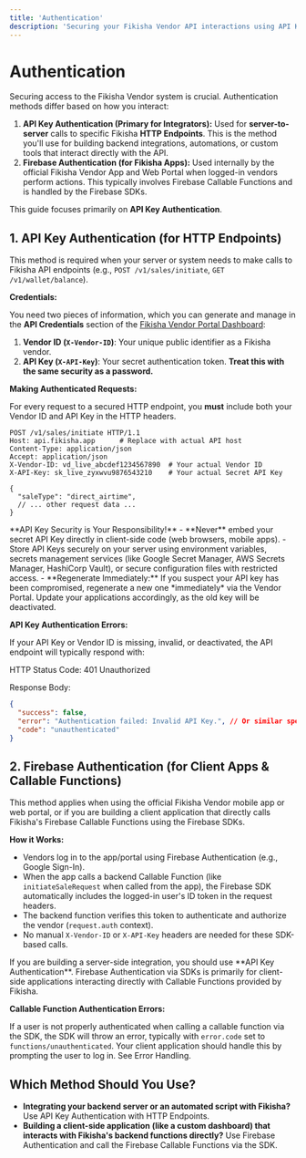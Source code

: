 ```yaml
---
title: 'Authentication'
description: 'Securing your Fikisha Vendor API interactions using API Keys and understanding user authentication.'
---
```



# Authentication

Securing access to the Fikisha Vendor system is crucial. Authentication methods differ based on how you interact:

1.  **API Key Authentication (Primary for Integrators):** Used for **server-to-server** calls to specific Fikisha **HTTP Endpoints**. This is the method you'll use for building backend integrations, automations, or custom tools that interact directly with the API.
2.  **Firebase Authentication (for Fikisha Apps):** Used internally by the official Fikisha Vendor App and Web Portal when logged-in vendors perform actions. This typically involves Firebase Callable Functions and is handled by the Firebase SDKs.

This guide focuses primarily on **API Key Authentication**.

## 1. API Key Authentication (for HTTP Endpoints)

This method is required when your server or system needs to make calls to Fikisha API endpoints (e.g., `POST /v1/sales/initiate`, `GET /v1/wallet/balance`).

**Credentials:**

You need two pieces of information, which you can generate and manage in the **API Credentials** section of the [Fikisha Vendor Portal Dashboard](https://vendor.fikisha.com/dashboard):

1.  **Vendor ID (`X-Vendor-ID`)**: Your unique public identifier as a Fikisha vendor.
2.  **API Key (`X-API-Key`)**: Your secret authentication token. **Treat this with the same security as a password.**

**Making Authenticated Requests:**

For every request to a secured HTTP endpoint, you **must** include both your Vendor ID and API Key in the HTTP headers.

```http
POST /v1/sales/initiate HTTP/1.1
Host: api.fikisha.app      # Replace with actual API host
Content-Type: application/json
Accept: application/json
X-Vendor-ID: vd_live_abcdef1234567890  # Your actual Vendor ID
X-API-Key: sk_live_zyxwvu9876543210    # Your actual Secret API Key

{
  "saleType": "direct_airtime",
  // ... other request data ...
}
```

<Warning>
  **API Key Security is Your Responsibility!**
  - **Never** embed your secret API Key directly in client-side code (web browsers, mobile apps).
  - Store API Keys securely on your server using environment variables, secrets management services (like Google Secret Manager, AWS Secrets Manager, HashiCorp Vault), or secure configuration files with restricted access.
  - **Regenerate Immediately:** If you suspect your API key has been compromised, regenerate a new one *immediately* via the Vendor Portal. Update your applications accordingly, as the old key will be deactivated.
</Warning>

**API Key Authentication Errors:**

If your API Key or Vendor ID is missing, invalid, or deactivated, the API endpoint will typically respond with:

HTTP Status Code: 401 Unauthorized

Response Body:

```json
{
  "success": false,
  "error": "Authentication failed: Invalid API Key.", // Or similar specific message
  "code": "unauthenticated"
}
```

## 2. Firebase Authentication (for Client Apps & Callable Functions)

This method applies when using the official Fikisha Vendor mobile app or web portal, or if you are building a client application that directly calls Fikisha's Firebase Callable Functions using the Firebase SDKs.

**How it Works:**

- Vendors log in to the app/portal using Firebase Authentication (e.g., Google Sign-In).
- When the app calls a backend Callable Function (like `initiateSaleRequest` when called from the app), the Firebase SDK automatically includes the logged-in user's ID token in the request headers.
- The backend function verifies this token to authenticate and authorize the vendor (`request.auth` context).
- No manual `X-Vendor-ID` or `X-API-Key` headers are needed for these SDK-based calls.

<Info>
  If you are building a server-side integration, you should use **API Key Authentication**. Firebase Authentication via SDKs is primarily for client-side applications interacting directly with Callable Functions provided by Fikisha.
</Info>

**Callable Function Authentication Errors:**

If a user is not properly authenticated when calling a callable function via the SDK, the SDK will throw an error, typically with `error.code` set to `functions/unauthenticated`. Your client application should handle this by prompting the user to log in. See Error Handling.

## Which Method Should You Use?

- **Integrating your backend server or an automated script with Fikisha?** Use API Key Authentication with HTTP Endpoints.
- **Building a client-side application (like a custom dashboard) that interacts with Fikisha's backend functions directly?** Use Firebase Authentication and call the Firebase Callable Functions via the SDK.